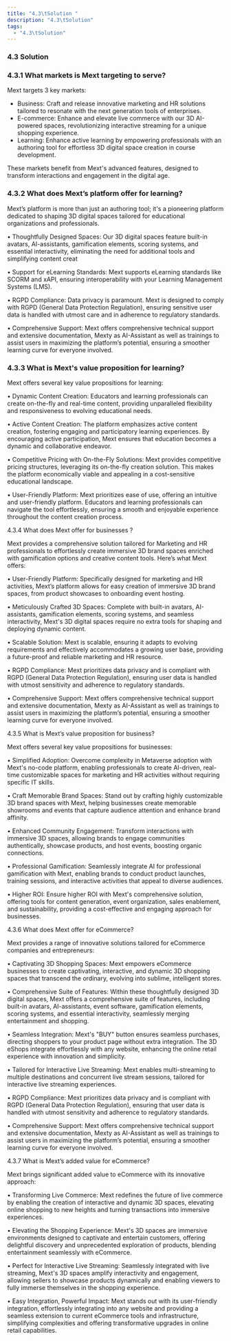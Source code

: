 ```yaml
---
title: "4.3\tSolution "
description: "4.3\tSolution"
tags:
  - "4.3\tSolution"
---
```


### 4.3	Solution

### 4.3.1	What markets is Mext targeting to serve?

Mext targets 3 key markets:

* Business: Craft and release innovative marketing and HR solutions tailored to resonate with the next generation tools of enterprises.
* E-commerce: Enhance and elevate live commerce with our 3D AI-powered spaces, revolutionizing interactive streaming for a unique shopping experience.
* Learning: Enhance active learning by empowering professionals with an authoring tool for effortless 3D digital space creation in course development.

These markets benefit from Mext's advanced features, designed to transform interactions and engagement in the digital age.

### 4.3.2	What does Mext’s platform offer for learning?

Mext’s platform is more than just an authoring tool; it's a pioneering platform dedicated to shaping 3D digital spaces tailored for educational organizations and professionals.

•	Thoughtfully Designed Spaces: Our 3D digital spaces feature built-in avatars, AI-assistants, gamification elements, scoring systems, and essential interactivity, eliminating the need for additional tools and simplifying content creat

•	Support for eLearning Standards: Mext supports eLearning standards like SCORM and xAPI, ensuring interoperability with your Learning Management Systems (LMS).

•	RGPD Compliance: Data privacy is paramount. Mext is designed to comply with RGPD (General Data Protection Regulation), ensuring sensitive user data is handled with utmost care and in adherence to regulatory standards.

•	Comprehensive Support: Mext offers comprehensive technical support and extensive documentation, Mexty as AI-Assistant as well as trainings to assist users in maximizing the platform’s potential, ensuring a smoother learning curve for everyone involved.

### 4.3.3	What is Mext's value proposition for learning?

Mext offers several key value propositions for learning:

•	Dynamic Content Creation: Educators and learning professionals can create on-the-fly and real-time content, providing unparalleled flexibility and responsiveness to evolving educational needs.

•	Active Content Creation: The platform emphasizes active content creation, fostering engaging and participatory learning experiences. By encouraging active participation, Mext ensures that education becomes a dynamic and collaborative endeavor.

•	Competitive Pricing with On-the-Fly Solutions: Mext provides competitive pricing structures, leveraging its on-the-fly creation solution. This makes the platform economically viable and appealing in a cost-sensitive educational landscape.

•	User-Friendly Platform: Mext prioritizes ease of use, offering an intuitive and user-friendly platform. Educators and learning professionals can navigate the tool effortlessly, ensuring a smooth and enjoyable experience throughout the content creation process.

4.3.4	What does Mext offer for businesses ?

Mext provides a comprehensive solution tailored for Marketing and HR professionals to effortlessly create immersive 3D brand spaces enriched with gamification options and creative content tools. Here’s what Mext offers:

•	User-Friendly Platform: Specifically designed for marketing and HR activities, Mext’s platform allows for easy creation of immersive 3D brand spaces, from product showcases to onboarding event hosting.

•	Meticulously Crafted 3D Spaces: Complete with built-in avatars, AI-assistants, gamification elements, scoring systems, and seamless interactivity, Mext's 3D digital spaces require no extra tools for shaping and deploying dynamic content.

•	Scalable Solution: Mext is scalable, ensuring it adapts to evolving requirements and effectively accommodates a growing user base, providing a future-proof and reliable marketing and HR resource.

•	RGPD Compliance: Mext prioritizes data privacy and is compliant with RGPD (General Data Protection Regulation), ensuring user data is handled with utmost sensitivity and adherence to regulatory standards.

•	Comprehensive Support: Mext offers comprehensive technical support and extensive documentation, Mexty as AI-Assistant as well as trainings to assist users in maximizing the platform’s potential, ensuring a smoother learning curve for everyone involved.

4.3.5	What is Mext’s value proposition for business?

Mext offers several key value propositions for businesses:

•	Simplified Adoption: Overcome complexity in Metaverse adoption with Mext's no-code platform, enabling professionals to create AI-driven, real-time customizable spaces for marketing and HR activities without requiring specific IT skills.

•	Craft Memorable Brand Spaces: Stand out by crafting highly customizable 3D brand spaces with Mext, helping businesses create memorable showrooms and events that capture audience attention and enhance brand affinity.

•	Enhanced Community Engagement: Transform interactions with immersive 3D spaces, allowing brands to engage communities authentically, showcase products, and host events, boosting organic connections.

•	Professional Gamification: Seamlessly integrate AI for professional gamification with Mext, enabling brands to conduct product launches, training sessions, and interactive activities that appeal to diverse audiences.

•	Higher ROI: Ensure higher ROI with Mext's comprehensive solution, offering tools for content generation, event organization, sales enablement, and sustainability, providing a cost-effective and engaging approach for businesses.

4.3.6	What does Mext offer for eCommerce?

Mext provides a range of innovative solutions tailored for eCommerce companies and entrepreneurs:

•	Captivating 3D Shopping Spaces: Mext empowers eCommerce businesses to create captivating, interactive, and dynamic 3D shopping spaces that transcend the ordinary, evolving into sublime, intelligent stores.

•	Comprehensive Suite of Features: Within these thoughtfully designed 3D digital spaces, Mext offers a comprehensive suite of features, including built-in avatars, AI-assistants, event software, gamification elements, scoring systems, and essential interactivity, seamlessly merging entertainment and shopping.

•	Seamless Integration: Mext's "BUY" button ensures seamless purchases, directing shoppers to your product page without extra integration. The 3D eShops integrate effortlessly with any website, enhancing the online retail experience with innovation and simplicity.

•	Tailored for Interactive Live Streaming: Mext enables multi-streaming to multiple destinations and concurrent live stream sessions, tailored for interactive live streaming experiences.

•	RGPD Compliance: Mext prioritizes data privacy and is compliant with RGPD (General Data Protection Regulation), ensuring that user data is handled with utmost sensitivity and adherence to regulatory standards.

•	Comprehensive Support: Mext offers comprehensive technical support and extensive documentation, Mexty as AI-Assistant as well as trainings to assist users in maximizing the platform’s potential, ensuring a smoother learning curve for everyone involved.

4.3.7	What is Mext’s added value for eCommerce?

Mext brings significant added value to eCommerce with its innovative approach:

•	Transforming Live Commerce: Mext redefines the future of live commerce by enabling the creation of interactive and dynamic 3D spaces, elevating online shopping to new heights and turning transactions into immersive experiences.

•	Elevating the Shopping Experience: Mext's 3D spaces are immersive environments designed to captivate and entertain customers, offering delightful discovery and unprecedented exploration of products, blending entertainment seamlessly with eCommerce.

•	Perfect for Interactive Live Streaming: Seamlessly integrated with live streaming, Mext's 3D spaces amplify interactivity and engagement, allowing sellers to showcase products dynamically and enabling viewers to fully immerse themselves in the shopping experience.

•	Easy Integration, Powerful Impact: Mext stands out with its user-friendly integration, effortlessly integrating into any website and providing a seamless extension to current eCommerce tools and infrastructure, simplifying complexities and offering transformative upgrades in online retail capabilities.
